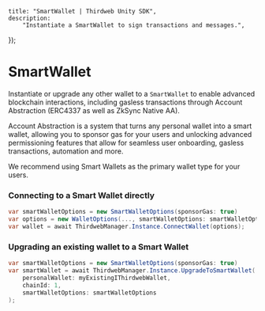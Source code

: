 
	title: "SmartWallet | Thirdweb Unity SDK",
	description:
		"Instantiate a SmartWallet to sign transactions and messages.",
});

# SmartWallet

Instantiate or upgrade any other wallet to a `SmartWallet` to enable advanced blockchain interactions, including gasless transactions through Account Abstraction (ERC4337 as well as ZkSync Native AA).

Account Abstraction is a system that turns any personal wallet into a smart wallet, allowing you to sponsor gas for your users and unlocking advanced permissioning features that allow for seamless user onboarding, gasless transactions, automation and more.

We recommend using Smart Wallets as the primary wallet type for your users.

### Connecting to a Smart Wallet directly

```csharp
var smartWalletOptions = new SmartWalletOptions(sponsorGas: true)
var options = new WalletOptions(..., smartWalletOptions: smartWalletOptions);
var wallet = await ThirdwebManager.Instance.ConnectWallet(options);
```

### Upgrading an existing wallet to a Smart Wallet

```csharp
var smartWalletOptions = new SmartWalletOptions(sponsorGas: true)
var smartWallet = await ThirdwebManager.Instance.UpgradeToSmartWallet(
    personalWallet: myExistingIThirdwebWallet, 
    chainId: 1, 
    smartWalletOptions: smartWalletOptions
);
```

<ArticleIconCard
	href="/dotnet/wallets/providers/account-abstraction"
	icon={GraduationCap}
	title="Learn more about SmartWallet"
/>